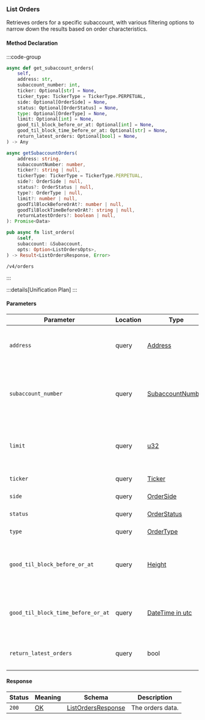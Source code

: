 ### List Orders

Retrieves orders for a specific subaccount, with various filtering options to narrow down the results based on order characteristics.

#### Method Declaration

:::code-group

```python [Python]
async def get_subaccount_orders(
    self,
    address: str,
    subaccount_number: int,
    ticker: Optional[str] = None,
    ticker_type: TickerType = TickerType.PERPETUAL,
    side: Optional[OrderSide] = None,
    status: Optional[OrderStatus] = None,
    type: Optional[OrderType] = None,
    limit: Optional[int] = None,
    good_til_block_before_or_at: Optional[int] = None,
    good_til_block_time_before_or_at: Optional[str] = None,
    return_latest_orders: Optional[bool] = None,
) -> Any
```

```typescript [TypeScript]
async getSubaccountOrders(
    address: string,
    subaccountNumber: number,
    ticker?: string | null,
    tickerType: TickerType = TickerType.PERPETUAL,
    side?: OrderSide | null,
    status?: OrderStatus | null,
    type?: OrderType | null,
    limit?: number | null,
    goodTilBlockBeforeOrAt?: number | null,
    goodTilBlockTimeBeforeOrAt?: string | null,
    returnLatestOrders?: boolean | null,
): Promise<Data>
```

```rust [Rust]
pub async fn list_orders(
    &self,
    subaccount: &Subaccount,
    opts: Option<ListOrdersOpts>,
) -> Result<ListOrdersResponse, Error>
```

```url [API]
/v4/orders
```

:::

:::details[Unification Plan]
:::

#### Parameters

| Parameter                             | Location | Type               | Required  | Description                                                           |
| ------------------------------------- | -------- | ------------------ | --------- | --------------------------------------------------------------------- |
| `address`                             | query    | [Address]          | true      | The wallet address that owns the subaccount.                          |
| `subaccount_number`                   | query    | [SubaccountNumber] | true      | The identifier for the specific subaccount within the wallet address. |
| `limit`                               | query    | [u32]              | false     | Maximum number of asset positions to return in the response.          |
| `ticker`                              | query    | [Ticker]           | false     | The ticker filter.                                                    |
| `side`                                | query    | [OrderSide]        | false     | The order side filter.                                                |
| `status`                              | query    | [OrderStatus]      | false     | The order status filter.                                              |
| `type`                                | query    | [OrderType]        | false     | The order type filter.                                                |
| `good_til_block_before_or_at`         | query    | [Height]           | false     | The block number filter for orders good until before or at.           |
| `good_til_block_time_before_or_at`    | query    | [DateTime in utc]  | false     | The timestamp filter for orders good until before or at.              |
| `return_latest_orders`                | query    | bool               | false     | Whether to return only the latest orders.                             |

#### Response

| Status | Meaning     | Schema               | Description      |
| ------ | ----------- | -------------------- | ---------------- |
| `200`  | [OK]        | [ListOrdersResponse] | The orders data. |

[Address]: /types/address
[SubaccountNumber]: /types/subaccount_number
[u32]: /types/u32
[Ticker]: /types/ticker
[OrderSide]: /types/order_side
[OrderStatus]: /types/order_status
[OrderType]: /types/order_type
[Height]: /types/height
[DateTime in utc]: /types/date_time
[ListOrdersResponse]: /types/list_orders_response
[OK]: /types/ok
